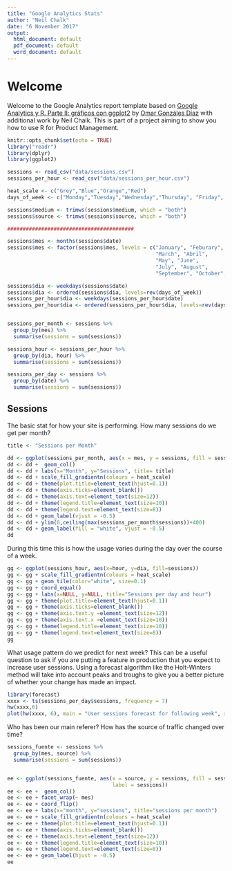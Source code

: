 ---
title: "Google Analytics Stats"
author: "Neil Chalk"
date: "6 November 2017"
output:
  html_document: default
  pdf_document: default
  word_document: default
---
# Welcome

Welcome to the Google Analytics report template based on [Google Analytics y R. Parte II: gráficos con ggplot2](http://omargonzalesdiaz.com/blog/googleanalytics-ggplot2.html) by [Omar Gonzáles Díaz](https://twitter.com/o_gonzales)  with additional work by Neil Chalk. This is part of a project aiming to show you how to use R for Product Management.

```{r setup, include=FALSE}
knitr::opts_chunk$set(echo = TRUE)
library("readr")
library(dplyr)
library(ggplot2)

sessions <- read_csv("data/sessions.csv")
sessions_per_hour <- read_csv("data/sessions_per_hour.csv")

heat_scale <- c("Grey","Blue","Orange","Red")
days_of_week <- c("Monday","Tuesday","Wednesday","Thursday", "Friday", "Saturday","Sunday")

sessions$medium <- trimws(sessions$medium, which = "both")
sessions$source <- trimws(sessions$source, which = "both")

#########################################

sessions$mes <- months(sessions$date)
sessions$mes <- factor(sessions$mes, levels = c("January", "Feburary",
                                                "March", "Abril",
                                                "May", "June",
                                                "July", "August",
                                                "September", "October", "November", "December"), ordered = T)

sessions$dia <- weekdays(sessions$date)
sessions$dia <- ordered(sessions$dia, levels=rev(days_of_week)) 
sessions_per_hour$dia <- weekdays(sessions_per_hour$date)
sessions_per_hour$dia <- ordered(sessions_per_hour$dia, levels=rev(days_of_week)) 


sessions_per_month <- sessions %>%
  group_by(mes) %>%
  summarise(sessions = sum(sessions))

sessions_hour <- sessions_per_hour %>%
  group_by(dia, hour) %>%
  summarise(sessions = sum(sessions))

sessions_per_day <- sessions %>%
  group_by(date) %>%
  summarise(sessions = sum(sessions))
```

## Sessions 

The basic stat for how your site is performing. How many sessions do we get per month?

```{r echo=FALSE}

title <- "Sessions per Month" 

dd <- ggplot(sessions_per_month, aes(x = mes, y = sessions, fill = sessions, label = sessions)) 
dd <- dd +  geom_col()
dd <- dd + labs(x="Month", y="Sessions", title= title)
dd <- dd + scale_fill_gradientn(colours = heat_scale)
dd <- dd + theme(plot.title=element_text(hjust=0.1))
dd <- dd + theme(axis.ticks=element_blank())
dd <- dd + theme(axis.text=element_text(size=12))
dd <- dd + theme(legend.title=element_text(size=10))
dd <- dd + theme(legend.text=element_text(size=8))
dd <- dd + geom_label(vjust = -0.5)
dd <- dd + ylim(0,ceiling(max(sessions_per_month$sessions))+400)
dd <- dd + geom_label(fill = "white", vjust = -0.5)
dd
```


During this time this is how the usage varies during the day over the course of a week.

```{r echo=FALSE}

gg <- ggplot(sessions_hour, aes(x=hour, y=dia, fill=sessions))
gg <- gg + scale_fill_gradientn(colours = heat_scale)
gg <- gg + geom_tile(color="white", size=0.1)
gg <- gg + coord_equal()
gg <- gg + labs(x=NULL, y=NULL, title="Sessions per day and hour")
gg <- gg + theme(plot.title=element_text(hjust=0.1))
gg <- gg + theme(axis.ticks=element_blank())
gg <- gg + theme(axis.text.y =element_text(size=12))
gg <- gg + theme(axis.text.x =element_text(size=10))
gg <- gg + theme(legend.title=element_text(size=10))
gg <- gg + theme(legend.text=element_text(size=8))
gg

```

What usage pattern do we predict for next week? This can be a useful question to ask if you are putting a feature in production that you expect to increase user sessions. Using a forecast algorithm like the Holt-Winters method will take into account peaks and troughs to give you a better picture of whether your change has made an impact.

```{r echo=FALSE}
library(forecast)
xxxx <- ts(sessions_per_day$sessions, frequency = 7)
hw(xxxx,6)
plot(hw(xxxx, 6), main = "User sessions forecast for following week", xlab ="Week number", ylab = "Sessions")


```

Who has been our main referer? How has the source of traffic changed over time?

```{r echo=FALSE}

sessions_fuente <- sessions %>%
  group_by(mes, source) %>%
  summarise(sessions = sum(sessions))


ee <- ggplot(sessions_fuente, aes(x = source, y = sessions, fill = sessions,
                                  label = sessions)) 
ee <- ee +  geom_col()
ee <- ee + facet_wrap(~ mes) 
ee <- ee + coord_flip()
ee <- ee + labs(x="month", y="sessions", title="sessions per month")
ee <- ee + scale_fill_gradientn(colours = heat_scale)
ee <- ee + theme(plot.title=element_text(hjust=0.1))
ee <- ee + theme(axis.ticks=element_blank())
ee <- ee + theme(axis.text=element_text(size=12))
ee <- ee + theme(legend.title=element_text(size=10))
ee <- ee + theme(legend.text=element_text(size=8))
ee <- ee + geom_label(hjust = -0.5)
ee

```
